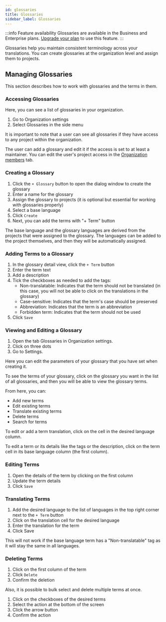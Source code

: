 ```yaml
---
id: glossaries
title: Glossaries
sidebar_label: Glossaries
---
```



:::info Feature availability
Glossaries are available in the Business and Enterprise plans. [Upgrade your plan](https://tolgee.io/pricing) to use this feature.
:::

Glossaries help you maintain consistent terminology across your translations.
You can create glossaries at the organization level and assign them to projects.

<ScreenshotWrapper
  src="/img/docs/platform/glossaries/glossary-overview.webp"
  alt="Glossaries example"
/>

## Managing Glossaries

This section describes how to work with glossaries and the terms in them.

### Accessing Glossaries

Here, you can see a list of glossaries in your organization.

1. Go to Organization settings
2. Select Glossaries in the side menu

It is important to note that a user can see all glossaries if they have access to any project within the organization.

The user can add a glossary and edit it if the access is set to at least a maintainer. You can edit the user's project access in the [Organization members](/platform/projects_and_organizations/organization_settings#organization-members) tab.

<ScreenshotWrapper
  src="/img/docs/platform/glossaries/glossaries-list.webp"
  alt="Glossaries list"
/>


### Creating a Glossary

1. Click the `+ Glossary` button to open the dialog window to create the glossary
2. Enter a name for the glossary
3. Assign the glossary to projects (it is optional but essential for working with glossaries properly)
4. Select a base language
5. Click `Create`
6. Next, you can add the terms with "+ Term" button

The base language and the glossary languages are derived from the projects that were assigned to the glossary. The languages can be added to the project themselves, and then they will be automatically assigned.

<ScreenshotWrapper
  src="/img/docs/platform/glossaries/create-glossary.gif"
  alt="Create glossary dialog"
/>

### Adding Terms to a Glossary

1. In the glossary detail view, click the `+ Term` button
2. Enter the term text
3. Add a description
4. Tick the checkboxes as needed to add the tags:
   - Non-translatable: Indicates that the term should not be translated (in this case, you will not be able to click on the translations in the glossary)
   - Case-sensitive: Indicates that the term's case should be preserved
   - Abbreviation: Indicates that the term is an abbreviation
   - Forbidden term: Indicates that the term should not be used
5. Click `Save`

<ScreenshotWrapper
  src="/img/docs/platform/glossaries/create-term.webp"
  alt="Create term dialog"
/>

### Viewing and Editing a Glossary

1. Open the tab Glossaries in Organization settings. 
2. Click on three dots 
3. Go to Settings. 

Here you can edit the parameters of your glossary that you have set when creating it.

<ScreenshotWrapper
  src="/img/docs/platform/glossaries/glossary-settings.webp"
  alt="Glossary detail view"
/>

To see the terms of your glossary, click on the glossary you want in the list of all glossaries, and then you will be able to view the glossary terms.

From here, you can:
- Add new terms
- Edit existing terms
- Translate existing terms
- Delete terms
- Search for terms

To edit or add a term translation, click on the cell in the desired language column.

To edit a term or its details like the tags or the description, click on the term cell in its base language column (the first column).

### Editing Terms

1. Open the details of the term by clicking on the first column
2. Update the term details
3. Click `Save`

<ScreenshotWrapper
  src="/img/docs/platform/glossaries/edit-term.gif"
  alt="Edit term dialog"
/>

### Translating Terms

1. Add the desired language to the list of languages in the top right corner next to the `+ Term` button
2. Click on the translation cell for the desired language
3. Enter the translation for the term
4. Click Save

This will not work if the base language term has a "Non-translatable" tag as it will stay the same in all languages.

<ScreenshotWrapper
    src="/img/docs/platform/glossaries/translate-term.gif"
    alt="Translate term editor"
/>

### Deleting Terms

1. Click on the first column of the term
2. Click `Delete`
3. Confirm the deletion

Also, it is possible to bulk select and delete multiple terms at once. 

1. Click on the checkboxes of the desired terms
2. Select the action at the bottom of the screen
3. Click the arrow button
4. Confirm the action

<ScreenshotWrapper
    src="/img/docs/platform/glossaries/delete-terms.gif"
    alt="Translate term editor"
/>